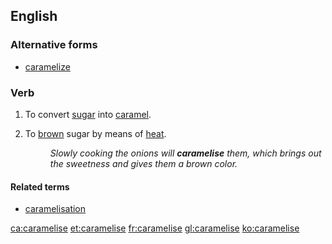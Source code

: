{{also|caramélisé|caramélise}}
==English==

===Alternative forms===
* [[caramelize]]

===Verb===
{{en-verb|caramelises|caramelising|caramelised}}

# {{lb|en|cooking}} To convert [[sugar]] into [[caramel]].
# {{lb|en|cooking}} To [[brown]] sugar by means of [[heat]].
#: ''Slowly cooking the onions will '''caramelise''' them, which brings out the sweetness and gives them a brown color.''

====Related terms====
* [[caramelisation]]

[[ca:caramelise]]
[[et:caramelise]]
[[fr:caramelise]]
[[gl:caramelise]]
[[ko:caramelise]]
